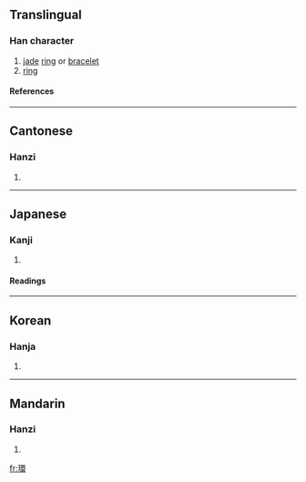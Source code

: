 {{see|环}}

==Translingual==
===Han character===
{{Han char|rn=96|rad=玉|as=13|sn=17|four=1613<sub>2</sub>|canj=一土田中女 (MGWLV)}}
# [[jade]] [[ring]] or [[bracelet]]
# [[ring]]
====References====
{{Han ref|kx=0743.170|dkj=21287|dj=1152.140|hdz=21140.050|uh=74B0|ud=29872|bh=C0F4|bd=49396}}

----
==Cantonese==
===Hanzi===
{{yue-hanzi|jyut=|y=waan4}}
# {{defn|Cantonese}}

----
==Japanese==
===Kanji===
{{ja-kanji|grade=c|rs=玉13}}
# {{defn|Japanese}} 
====Readings====
{{ja-readings|on=[[かん]] (kan)|kun=[[たまき]] (tamaki), [[わ]] (wa), [[めぐる]] (meguru)|nanori=}}

----
==Korean==
===Hanja===
{{ko-hanja|hangeul=환|eumhun=|rv=hwan|mr=hwan|y=hwan}}
# {{defn|Korean}}

----
==Mandarin==
===Hanzi===
{{cmn-hanzi|sim=环|pin=[[huán]] ([[huan2]])|wg=huan<sup>2</sup>}}
# {{defn|Mandarin}}

[[fr:環]]